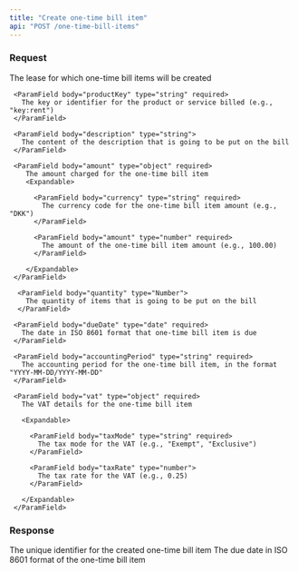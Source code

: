 ```yaml
---
title: "Create one-time bill item"
api: "POST /one-time-bill-items"
---
```


### Request

<ParamField body="leaseId" type="string" required>
  The lease for which one-time bill items will be created
</ParamField>

<ParamField body="oneTimeBillItem" type="object" required>

  <Expandable>

     <ParamField body="productKey" type="string" required>
       The key or identifier for the product or service billed (e.g., "key:rent")
     </ParamField>

     <ParamField body="description" type="string">
       The content of the description that is going to be put on the bill
     </ParamField>

     <ParamField body="amount" type="object" required>
        The amount charged for the one-time bill item
        <Expandable>

          <ParamField body="currency" type="string" required>
            The currency code for the one-time bill item amount (e.g., "DKK")
          </ParamField>

          <ParamField body="amount" type="number" required>
            The amount of the one-time bill item amount (e.g., 100.00)
          </ParamField>

        </Expandable>
     </ParamField>

      <ParamField body="quantity" type="Number">
        The quantity of items that is going to be put on the bill
      </ParamField>

     <ParamField body="dueDate" type="date" required>
       The date in ISO 8601 format that one-time bill item is due
     </ParamField>

     <ParamField body="accountingPeriod" type="string" required>
       The accounting period for the one-time bill item, in the format "YYYY-MM-DD/YYYY-MM-DD"
     </ParamField>

     <ParamField body="vat" type="object" required>
       The VAT details for the one-time bill item

       <Expandable>

         <ParamField body="taxMode" type="string" required>
           The tax mode for the VAT (e.g., "Exempt", "Exclusive")
         </ParamField>

         <ParamField body="taxRate" type="number">
           The tax rate for the VAT (e.g., 0.25)
         </ParamField>

       </Expandable>
     </ParamField>

  </Expandable>
</ParamField>

### Response

<ResponseField name="oneTimeBillItemId" type="string">
  The unique identifier for the created one-time bill item
</ResponseField>

<ResponseField name="dueDate" type="date">
  The due date in ISO 8601 format of the one-time bill item
</ResponseField>
